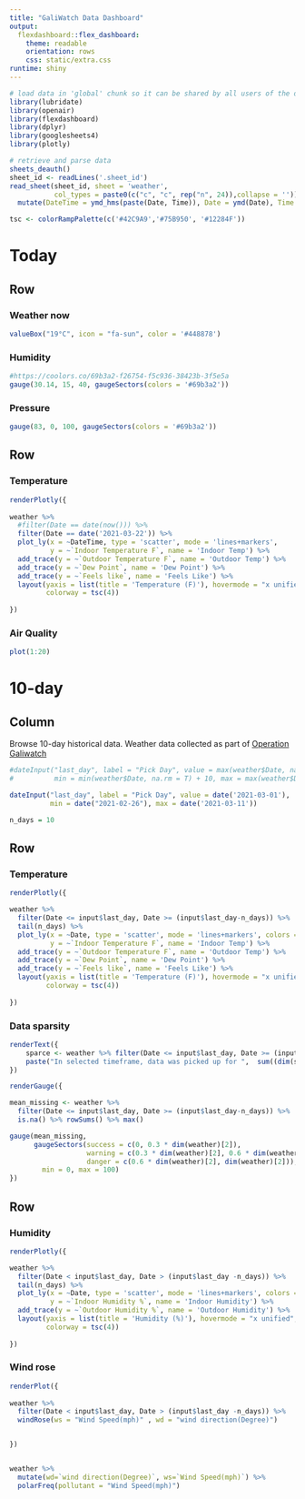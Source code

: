 ```yaml
---
title: "GaliWatch Data Dashboard"
output: 
  flexdashboard::flex_dashboard:
    theme: readable
    orientation: rows
    css: static/extra.css
runtime: shiny
---
```


```r
# load data in 'global' chunk so it can be shared by all users of the dashboard
library(lubridate)
library(openair)
library(flexdashboard)
library(dplyr)
library(googlesheets4)
library(plotly)

# retrieve and parse data
sheets_deauth()
sheet_id <- readLines('.sheet_id')
read_sheet(sheet_id, sheet = 'weather',
           col_types = paste0(c("c", "c", rep("n", 24)),collapse = '')) %>%
  mutate(DateTime = ymd_hms(paste(Date, Time)), Date = ymd(Date), Time = hms(Time)) -> weather

tsc <- colorRampPalette(c('#42C9A9','#75B950', '#12284F'))

```



Today {data-icon="fa-sun"}
===================================== 

Row {data-height=50}
-------------------------------------

### Weather now

```r
valueBox("19°C", icon = "fa-sun", color = '#448878')
```

### Humidity

```r
#https://coolors.co/69b3a2-f26754-f5c936-38423b-3f5e5a
gauge(30.14, 15, 40, gaugeSectors(colors = '#69b3a2'))
```

### Pressure

```r
gauge(83, 0, 100, gaugeSectors(colors = '#69b3a2'))
```


Row 
-------------------------------------

### Temperature

```r
renderPlotly({
  
weather %>%
  #filter(Date == date(now())) %>%
  filter(Date == date('2021-03-22')) %>%
  plot_ly(x = ~DateTime, type = 'scatter', mode = 'lines+markers',
          y = ~`Indoor Temperature F`, name = 'Indoor Temp') %>%
  add_trace(y = ~`Outdoor Temperature F`, name = 'Outdoor Temp') %>%
  add_trace(y = ~`Dew Point`, name = 'Dew Point') %>%
  add_trace(y = ~`Feels like`, name = 'Feels Like') %>%
  layout(yaxis = list(title = 'Temperature (F)'), hovermode = "x unified",
         colorway = tsc(4)) 
  
})
``` 

### Air Quality

```r
plot(1:20)
```

10-day {data-icon="fa-calendar-alt"}
=====================================

Column {.sidebar}
-----------------------------------------------------------------------

Browse 10-day historical data. Weather data collected as part of [Operation Galiwatch](https://harrig12.github.io/galiwatch/)

```r
#dateInput("last_day", label = "Pick Day", value = max(weather$Date, na.rm = T), 
#          min = min(weather$Date, na.rm = T) + 10, max = max(weather$Date, na.rm = T))

dateInput("last_day", label = "Pick Day", value = date('2021-03-01'), 
          min = date("2021-02-26"), max = date('2021-03-11'))

n_days = 10
```

Row {data-height=400}
-------------------------------------
    
### Temperature

```r
renderPlotly({

weather %>%
  filter(Date <= input$last_day, Date >= (input$last_day-n_days)) %>%
  tail(n_days) %>%
  plot_ly(x = ~Date, type = 'scatter', mode = 'lines+markers', colors = "Set2",
          y = ~`Indoor Temperature F`, name = 'Indoor Temp') %>%
  add_trace(y = ~`Outdoor Temperature F`, name = 'Outdoor Temp') %>%
  add_trace(y = ~`Dew Point`, name = 'Dew Point') %>%
  add_trace(y = ~`Feels like`, name = 'Feels Like') %>%
  layout(yaxis = list(title = 'Temperature (F)'), hovermode = "x unified",
         colorway = tsc(4)) 
  
})
``` 

### Data sparsity

```r

renderText({ 
    sparce <- weather %>% filter(Date <= input$last_day, Date >= (input$last_day-n_days))
    paste("In selected timeframe, data was picked up for ",  sum((dim(sparce)[1] - colSums(is.na(sparce))) != 0)," out of 24 sensors.")
})

renderGauge({

mean_missing <- weather %>%
  filter(Date <= input$last_day, Date >= (input$last_day-n_days)) %>%
  is.na() %>% rowSums() %>% max()

gauge(mean_missing, 
      gaugeSectors(success = c(0, 0.3 * dim(weather)[2]), 
                   warning = c(0.3 * dim(weather)[2], 0.6 * dim(weather)[2]),
                   danger = c(0.6 * dim(weather)[2], dim(weather)[2])),
        min = 0, max = 100)
})
```

Row
-------------------------------------
   
### Humidity
    
```r
renderPlotly({

weather %>%
  filter(Date < input$last_day, Date > (input$last_day -n_days)) %>%
  tail(n_days) %>%
  plot_ly(x = ~Date, type = 'scatter', mode = 'lines+markers', colors = "Set2",
          y = ~`Indoor Humidity %`, name = 'Indoor Humidity') %>%
  add_trace(y = ~`Outdoor Humidity %`, name = 'Outdoor Humidity') %>%
  layout(yaxis = list(title = 'Humidity (%)'), hovermode = "x unified",
         colorway = tsc(4)) 
  
})
```

### Wind rose

```r
renderPlot({
  
weather %>%
  filter(Date < input$last_day, Date > (input$last_day -n_days)) %>%
  windRose(ws = "Wind Speed(mph)" , wd = "wind direction(Degree)")


})


weather %>%
  mutate(wd=`wind direction(Degree)`, ws=`Wind Speed(mph)`) %>%
  polarFreq(pollutant = "Wind Speed(mph)")
```



